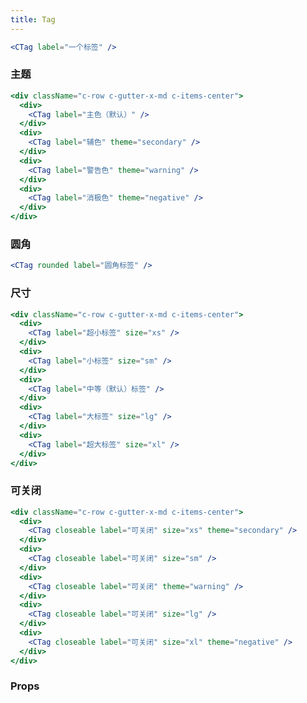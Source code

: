 ```yaml
---
title: Tag
---
```


```jsx live
<CTag label="一个标签" />
```

### 主题

```jsx live
<div className="c-row c-gutter-x-md c-items-center">
  <div>
    <CTag label="主色（默认）" />
  </div>
  <div>
    <CTag label="辅色" theme="secondary" />
  </div>
  <div>
    <CTag label="警告色" theme="warning" />
  </div>
  <div>
    <CTag label="消极色" theme="negative" />
  </div>
</div>
```

### 圆角

```jsx live
<CTag rounded label="圆角标签" />
```

### 尺寸

```jsx live
<div className="c-row c-gutter-x-md c-items-center">
  <div>
    <CTag label="超小标签" size="xs" />
  </div>
  <div>
    <CTag label="小标签" size="sm" />
  </div>
  <div>
    <CTag label="中等（默认）标签" />
  </div>
  <div>
    <CTag label="大标签" size="lg" />
  </div>
  <div>
    <CTag label="超大标签" size="xl" />
  </div>
</div>
```

### 可关闭

```jsx live
<div className="c-row c-gutter-x-md c-items-center">
  <div>
    <CTag closeable label="可关闭" size="xs" theme="secondary" />
  </div>
  <div>
    <CTag closeable label="可关闭" size="sm" />
  </div>
  <div>
    <CTag closeable label="可关闭" theme="warning" />
  </div>
  <div>
    <CTag closeable label="可关闭" size="lg" />
  </div>
  <div>
    <CTag closeable label="可关闭" size="xl" theme="negative" />
  </div>
</div>
```

### Props

<PropTable name="CTag" typeWidth="200px" />
